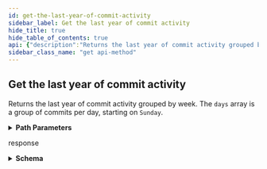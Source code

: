 ```yaml
---
id: get-the-last-year-of-commit-activity
sidebar_label: Get the last year of commit activity
hide_title: true
hide_table_of_contents: true
api: {"description":"Returns the last year of commit activity grouped by week. The `days` array is a group of commits per day, starting on `Sunday`.","externalDocs":{"description":"API method documentation","url":"https://docs.github.com/rest/reference/repos#get-the-last-year-of-commit-activity"},"operationId":"repos/get-commit-activity-stats","parameters":[{"in":"path","name":"owner","required":true,"schema":{"type":"string"}},{"in":"path","name":"repo","required":true,"schema":{"type":"string"}}],"responses":{"200":{"content":{"application/json":{"examples":{"default":{"value":[{"days":[0,3,26,20,39,1,0],"total":89,"week":1336280400}]}},"schema":{"items":{"description":"Commit Activity","properties":{"days":{"example":[0,3,26,20,39,1,0],"items":{"type":"integer"},"type":"array"},"total":{"example":89,"type":"integer"},"week":{"example":1336280400,"type":"integer"}},"required":["days","total","week"],"title":"Commit Activity","type":"object"},"type":"array"}}},"description":"response"}},"tags":["repos"],"x-github":{"category":"repos","enabledForGitHubApps":true,"githubCloudOnly":false,"previews":[],"subcategory":"statistics"},"method":"get","path":"/repos/{owner}/{repo}/stats/commit_activity","servers":[{"url":"https://api.github.com"}],"info":{"contact":{"name":"Support","url":"https://support.github.com/contact"},"description":"GitHub's v3 REST API.","license":{"name":"MIT","url":"https://spdx.org/licenses/MIT"},"termsOfService":"https://docs.github.com/articles/github-terms-of-service","title":"GitHub v3 REST API","version":"1.1.4","x-apisguru-categories":["collaboration","developer_tools"],"x-logo":{"url":"https://twitter.com/github/profile_image?size=original"},"x-origin":[{"format":"openapi","url":"https://raw.githubusercontent.com/github/rest-api-description/main/descriptions/api.github.com/api.github.com.json","version":"3.0"}],"x-providerName":"github.com"},"postman":{"name":"Get the last year of commit activity","description":{"content":"Returns the last year of commit activity grouped by week. The `days` array is a group of commits per day, starting on `Sunday`.","type":"text/plain"},"url":{"path":["repos",":owner",":repo","stats","commit_activity"],"host":["{{baseUrl}}"],"query":[],"variable":[{"disabled":false,"description":{"content":"(Required) ","type":"text/plain"},"type":"any","value":"","key":"owner"},{"disabled":false,"description":{"content":"(Required) ","type":"text/plain"},"type":"any","value":"","key":"repo"}]},"header":[{"key":"Accept","value":"application/json"}],"method":"GET"}}
sidebar_class_name: "get api-method"
---
```



## Get the last year of commit activity



Returns the last year of commit activity grouped by week. The `days` array is a group of commits per day, starting on `Sunday`.

<details style={{"marginBottom":"1rem"}}><summary style={{}}><strong>Path Parameters</strong></summary><div><ul><ParamsItem className={"paramsItem"} param={{"in":"path","name":"owner","required":true,"schema":{"type":"string"}}}></ParamsItem><ParamsItem className={"paramsItem"} param={{"in":"path","name":"repo","required":true,"schema":{"type":"string"}}}></ParamsItem></ul></div></details><div><ApiTabs><TabItem label={"200"} value={"200"}><div>

response

</div><div><details style={{}}><summary style={{"textAlign":"left"}}><strong>Schema</strong></summary><div style={{"textAlign":"left","marginLeft":"1rem"}}></div><ul style={{"marginLeft":"1rem"}}><li><div><ul><SchemaItem collapsible={false} name={"days"} required={true} schemaDescription={undefined} schemaName={"integer[]"} qualifierMessage={undefined}></SchemaItem><SchemaItem collapsible={false} name={"total"} required={true} schemaDescription={undefined} schemaName={"integer"} qualifierMessage={undefined}></SchemaItem><SchemaItem collapsible={false} name={"week"} required={true} schemaDescription={undefined} schemaName={"integer"} qualifierMessage={undefined}></SchemaItem></ul></div></li></ul></details></div></TabItem></ApiTabs></div>
      
